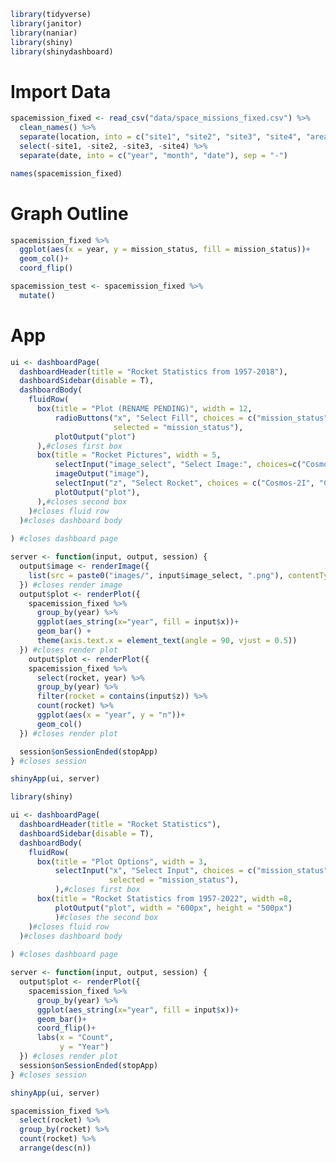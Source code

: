 ```r
library(tidyverse)
library(janitor)
library(naniar)
library(shiny)
library(shinydashboard)
```
# Import Data
```r
spacemission_fixed <- read_csv("data/space_missions_fixed.csv") %>% 
  clean_names() %>%
  separate(location, into = c("site1", "site2", "site3", "site4", "area", "country"), extra = "drop", fill = "left", sep = ",") %>%
  select(-site1, -site2, -site3, -site4) %>%
  separate(date, into = c("year", "month", "date"), sep = "-")
```

```r
names(spacemission_fixed)
```


# Graph Outline

```r
spacemission_fixed %>%
  ggplot(aes(x = year, y = mission_status, fill = mission_status))+
  geom_col()+
  coord_flip()
```

```r
spacemission_test <- spacemission_fixed %>%
  mutate()
```


# App
```r
ui <- dashboardPage(
  dashboardHeader(title = "Rocket Statistics from 1957-2018"),
  dashboardSidebar(disable = T),
  dashboardBody(
    fluidRow(
      box(title = "Plot (RENAME PENDING)", width = 12,
          radioButtons("x", "Select Fill", choices = c("mission_status", "rocket_status", "country"),
                       selected = "mission_status"),
          plotOutput("plot")
      ),#closes first box
      box(title = "Rocket Pictures", width = 5,
          selectInput("image_select", "Select Image:", choices=c("Cosmos 2I", "Cosmos 3M","Molniya M","Soyuz U", "Voskhod")),
          imageOutput("image"),
          selectInput("z", "Select Rocket", choices = c("Cosmos-2I", "Cosmos-3M","Molniya-M","Soyuz-U", "Voskhod")),
          plotOutput("plot"),
      ),#closes second box
    )#closes fluid row
  )#closes dashboard body
  
) #closes dashboard page

server <- function(input, output, session) {
  output$image <- renderImage({
    list(src = paste0("images/", input$image_select, ".png"), contentType = "image/png", width = "300px")
  }) #closes render image
  output$plot <- renderPlot({
    spacemission_fixed %>%
      group_by(year) %>%
      ggplot(aes_string(x="year", fill = input$x))+
      geom_bar() + 
      theme(axis.text.x = element_text(angle = 90, vjust = 0.5))
  }) #closes render plot
    output$plot <- renderPlot({
    spacemission_fixed %>%
      select(rocket, year) %>%
      group_by(year) %>%
      filter(rocket = contains(input$z)) %>%
      count(rocket) %>%
      ggplot(aes(x = "year", y = "n"))+
      geom_col()
  }) #closes render plot

  session$onSessionEnded(stopApp)
} #closes session

shinyApp(ui, server)
```

```r
library(shiny)

ui <- dashboardPage(
  dashboardHeader(title = "Rocket Statistics"),
  dashboardSidebar(disable = T),
  dashboardBody(
    fluidRow(
      box(title = "Plot Options", width = 3,
          selectInput("x", "Select Input", choices = c("mission_status", "rocket_status", "country"),
                      selected = "mission_status"),
          ),#closes first box
      box(title = "Rocket Statistics from 1957-2022", width =8,
          plotOutput("plot", width = "600px", height = "500px")
          )#closes the second box
    )#closes fluid row
  )#closes dashboard body
  
) #closes dashboard page

server <- function(input, output, session) {
  output$plot <- renderPlot({
    spacemission_fixed %>%
      group_by(year) %>%
      ggplot(aes_string(x="year", fill = input$x))+
      geom_bar()+
      coord_flip()+
      labs(x = "Count",
           y = "Year")
  }) #closes render plot
  session$onSessionEnded(stopApp)
} #closes session

shinyApp(ui, server)
```

```r
spacemission_fixed %>%
  select(rocket) %>%
  group_by(rocket) %>%
  count(rocket) %>%
  arrange(desc(n))
```

